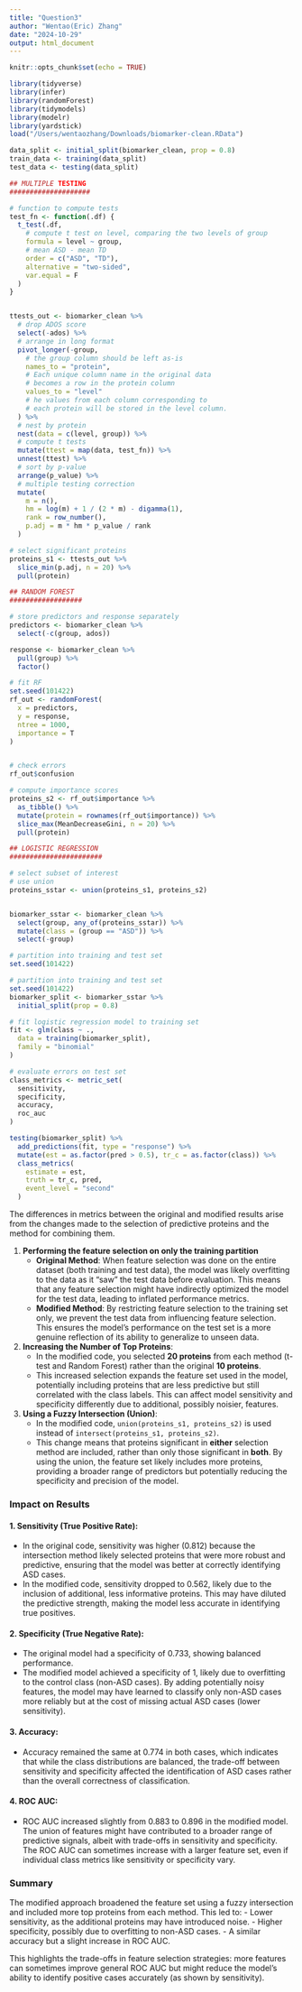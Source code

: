 ```yaml
---
title: "Question3"
author: "Wentao(Eric) Zhang"
date: "2024-10-29"
output: html_document
---
```


```r
knitr::opts_chunk$set(echo = TRUE)
```


```r
library(tidyverse)
library(infer)
library(randomForest)
library(tidymodels)
library(modelr)
library(yardstick)
load("/Users/wentaozhang/Downloads/biomarker-clean.RData")

data_split <- initial_split(biomarker_clean, prop = 0.8)
train_data <- training(data_split)
test_data <- testing(data_split)

```


```r

## MULTIPLE TESTING
####################

# function to compute tests
test_fn <- function(.df) {
  t_test(.df,
    # compute t test on level, comparing the two levels of group
    formula = level ~ group,
    # mean ASD - mean TD
    order = c("ASD", "TD"),
    alternative = "two-sided",
    var.equal = F
  )
}



```

```r

ttests_out <- biomarker_clean %>%
  # drop ADOS score
  select(-ados) %>%
  # arrange in long format
  pivot_longer(-group,
    # the group column should be left as-is
    names_to = "protein",
    # Each unique column name in the original data
    # becomes a row in the protein column
    values_to = "level"
    # he values from each column corresponding to
    # each protein will be stored in the level column.
  ) %>%
  # nest by protein
  nest(data = c(level, group)) %>%
  # compute t tests
  mutate(ttest = map(data, test_fn)) %>%
  unnest(ttest) %>%
  # sort by p-value
  arrange(p_value) %>%
  # multiple testing correction
  mutate(
    m = n(),
    hm = log(m) + 1 / (2 * m) - digamma(1),
    rank = row_number(),
    p.adj = m * hm * p_value / rank
  )

# select significant proteins
proteins_s1 <- ttests_out %>%
  slice_min(p.adj, n = 20) %>%
  pull(protein)


```

```r
## RANDOM FOREST
##################

# store predictors and response separately
predictors <- biomarker_clean %>%
  select(-c(group, ados))

response <- biomarker_clean %>%
  pull(group) %>%
  factor()

# fit RF
set.seed(101422)
rf_out <- randomForest(
  x = predictors,
  y = response,
  ntree = 1000,
  importance = T
)



```

```r
# check errors
rf_out$confusion


```

```r
# compute importance scores
proteins_s2 <- rf_out$importance %>%
  as_tibble() %>%
  mutate(protein = rownames(rf_out$importance)) %>%
  slice_max(MeanDecreaseGini, n = 20) %>%
  pull(protein)


```

```r
## LOGISTIC REGRESSION
#######################

# select subset of interest 
# use union
proteins_sstar <- union(proteins_s1, proteins_s2)


biomarker_sstar <- biomarker_clean %>%
  select(group, any_of(proteins_sstar)) %>%
  mutate(class = (group == "ASD")) %>%
  select(-group)

# partition into training and test set
set.seed(101422)

# partition into training and test set
set.seed(101422)
biomarker_split <- biomarker_sstar %>%
  initial_split(prop = 0.8)

# fit logistic regression model to training set
fit <- glm(class ~ .,
  data = training(biomarker_split),
  family = "binomial"
)


```

```r
# evaluate errors on test set
class_metrics <- metric_set(
  sensitivity,
  specificity,
  accuracy,
  roc_auc
)

testing(biomarker_split) %>%
  add_predictions(fit, type = "response") %>%
  mutate(est = as.factor(pred > 0.5), tr_c = as.factor(class)) %>%
  class_metrics(
    estimate = est,
    truth = tr_c, pred,
    event_level = "second"
  )
```

The differences in metrics between the original and modified results arise from the changes made to the selection of predictive proteins and the method for combining them.


1. **Performing the feature selection on only the training partition**
   - **Original Method**: When feature selection was done on the entire dataset (both training and test data), the model was likely overfitting to the data as it “saw” the test data before evaluation. This means that any feature selection might have indirectly optimized the model for the test data, leading to inflated performance metrics.
   - **Modified Method**: By restricting feature selection to the training set only, we prevent the test data from influencing feature selection. This ensures the model’s performance on the test set is a more genuine reflection of its ability to generalize to unseen data.


2. **Increasing the Number of Top Proteins**:
   - In the modified code, you selected **20 proteins** from each method (t-test and Random Forest) rather than the original **10 proteins**.
   - This increased selection expands the feature set used in the model, potentially including proteins that are less predictive but still correlated with the class labels. This can affect model sensitivity and specificity differently due to additional, possibly noisier, features.

3. **Using a Fuzzy Intersection (Union)**:
   - In the modified code, `union(proteins_s1, proteins_s2)` is used instead of `intersect(proteins_s1, proteins_s2)`.
   - This change means that proteins significant in **either** selection method are included, rather than only those significant in **both**. By using the union, the feature set likely includes more proteins, providing a broader range of predictors but potentially reducing the specificity and precision of the model.


### Impact on Results

#### 1. **Sensitivity** (True Positive Rate):
   - In the original code, sensitivity was higher (0.812) because the intersection method likely selected proteins that were more robust and predictive, ensuring that the model was better at correctly identifying ASD cases.
   - In the modified code, sensitivity dropped to 0.562, likely due to the inclusion of additional, less informative proteins. This may have diluted the predictive strength, making the model less accurate in identifying true positives.

#### 2. **Specificity** (True Negative Rate):
   - The original model had a specificity of 0.733, showing balanced performance.
   - The modified model achieved a specificity of 1, likely due to overfitting to the control class (non-ASD cases). By adding potentially noisy features, the model may have learned to classify only non-ASD cases more reliably but at the cost of missing actual ASD cases (lower sensitivity).

#### 3. **Accuracy**:
   - Accuracy remained the same at 0.774 in both cases, which indicates that while the class distributions are balanced, the trade-off between sensitivity and specificity affected the identification of ASD cases rather than the overall correctness of classification.

#### 4. **ROC AUC**:
   - ROC AUC increased slightly from 0.883 to 0.896 in the modified model. The union of features might have contributed to a broader range of predictive signals, albeit with trade-offs in sensitivity and specificity. The ROC AUC can sometimes increase with a larger feature set, even if individual class metrics like sensitivity or specificity vary.

### Summary
The modified approach broadened the feature set using a fuzzy intersection and included more top proteins from each method. This led to:
- Lower sensitivity, as the additional proteins may have introduced noise.
- Higher specificity, possibly due to overfitting to non-ASD cases.
- A similar accuracy but a slight increase in ROC AUC.

This highlights the trade-offs in feature selection strategies: more features can sometimes improve general ROC AUC but might reduce the model's ability to identify positive cases accurately (as shown by sensitivity).

